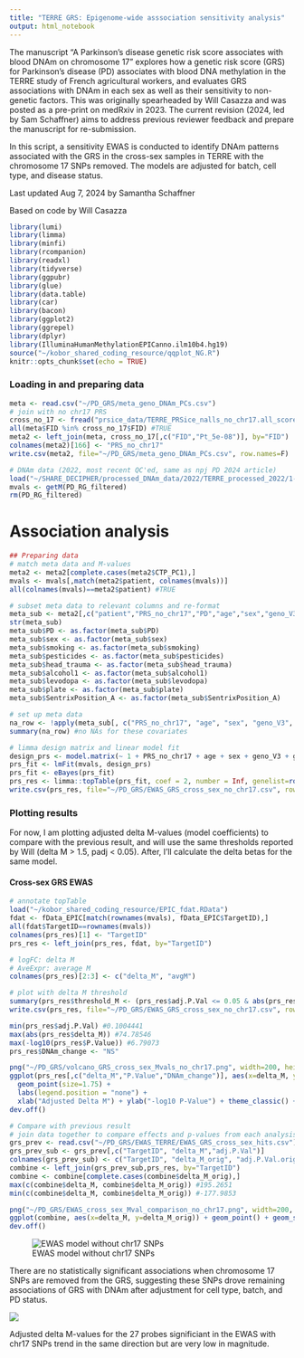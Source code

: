 ```yaml
---
title: "TERRE GRS: Epigenome-wide asssociation sensitivity analysis"
output: html_notebook
---
```


The manuscript "A Parkinson’s disease genetic risk score associates with blood DNAm on chromosome 17" explores how a genetic risk score (GRS) for Parkinson's disease (PD) associates with blood DNA methylation in the TERRE study of French agricultural workers, and evaluates GRS associations with DNAm in each sex as well as their sensitivity to non-genetic factors. This was originally spearheaded by Will Casazza and was posted as a pre-print on medRxiv in 2023. The current revision (2024, led by Sam Schaffner) aims to address previous reviewer feedback and prepare the manuscript for re-submission.


In this script, a sensitivity EWAS is conducted to identify DNAm patterns associated with the GRS in the cross-sex samples in TERRE with the chromosome 17 SNPs removed. The models are adjusted for batch, cell type, and disease status.


Last updated Aug 7, 2024 by Samantha Schaffner


Based on code by Will Casazza

```r
library(lumi)
library(limma)
library(minfi)
library(rcompanion)
library(readxl)
library(tidyverse)
library(ggpubr)
library(glue)
library(data.table)
library(car)
library(bacon)
library(ggplot2)
library(ggrepel)
library(dplyr)
library(IlluminaHumanMethylationEPICanno.ilm10b4.hg19)
source("~/kobor_shared_coding_resource/qqplot_NG.R")
knitr::opts_chunk$set(echo = TRUE)
```


### Loading in and preparing data
```r
meta <- read.csv("~/PD_GRS/meta_geno_DNAm_PCs.csv")
# join with no chr17 PRS
cross_no_17 <- fread("prsice_data/TERRE_PRSice_nalls_no_chr17.all_score")
all(meta$FID %in% cross_no_17$FID) #TRUE
meta2 <- left_join(meta, cross_no_17[,c("FID","Pt_5e-08")], by="FID")
colnames(meta2)[166] <- "PRS_no_chr17"
write.csv(meta2, file="~/PD_GRS/meta_geno_DNAm_PCs.csv", row.names=F)

# DNAm data (2022, most recent QC'ed, same as npj PD 2024 article)
load("~/SHARE_DECIPHER/processed_DNAm_data/2022/TERRE_processed_2022/1-TERRE_RG_filtered.RData")
mvals <- getM(PD_RG_filtered)
rm(PD_RG_filtered)
```

# Association analysis

```r
## Preparing data
# match meta data and M-values
meta2 <- meta2[complete.cases(meta2$CTP_PC1),]
mvals <- mvals[,match(meta2$patient, colnames(mvals))]
all(colnames(mvals)==meta2$patient) #TRUE

# subset meta data to relevant columns and re-format
meta_sub <- meta2[,c("patient","PRS_no_chr17","PD","age","sex","geno_V3","geno_V4","geno_V5","CTP_PC1","CTP_PC2","CTP_PC3","CTP_PC4","CTP_PC5","CTP_PC6","smoking","pesticides","head_trauma","alcohol1","levodopa","agonist","plate","SentrixPosition_A")]
str(meta_sub)
meta_sub$PD <- as.factor(meta_sub$PD)
meta_sub$sex <- as.factor(meta_sub$sex)
meta_sub$smoking <- as.factor(meta_sub$smoking)
meta_sub$pesticides <- as.factor(meta_sub$pesticides)
meta_sub$head_trauma <- as.factor(meta_sub$head_trauma)
meta_sub$alcohol1 <- as.factor(meta_sub$alcohol1)
meta_sub$levodopa <- as.factor(meta_sub$levodopa)
meta_sub$plate <- as.factor(meta_sub$plate)
meta_sub$SentrixPosition_A <- as.factor(meta_sub$SentrixPosition_A)

# set up meta data
na_row <- !apply(meta_sub[, c("PRS_no_chr17", "age", "sex", "geno_V3", "geno_V4", "geno_V5", "CTP_PC1", "CTP_PC2", "CTP_PC3", "CTP_PC4", "CTP_PC5", "CTP_PC6", "plate", "SentrixPosition_A", "PD")], 1, function(x) any(is.na(x)))
summary(na_row) #no NAs for these covariates

# limma design matrix and linear model fit
design_prs <- model.matrix(~ 1 + PRS_no_chr17 + age + sex + geno_V3 + geno_V4 + geno_V5 + CTP_PC1 + CTP_PC2 + CTP_PC3 + CTP_PC4 + CTP_PC5 + CTP_PC6 + plate + SentrixPosition_A + PD, data = meta_sub)
prs_fit <- lmFit(mvals, design_prs)
prs_fit <- eBayes(prs_fit)
prs_res <- limma::topTable(prs_fit, coef = 2, number = Inf, genelist=rownames(mvals))
write.csv(prs_res, file="~/PD_GRS/EWAS_GRS_cross_sex_no_chr17.csv", row.names=F)
```

### Plotting results

For now, I am plotting adjusted delta M-values (model coefficients) to compare with the previous result, and will use the same thresholds reported by Will (delta M > 1.5, padj < 0.05). After, I'll calculate the delta betas for the same model.

#### Cross-sex GRS EWAS
```r
# annotate topTable
load("~/kobor_shared_coding_resource/EPIC_fdat.RData")
fdat <- fData_EPIC[match(rownames(mvals), fData_EPIC$TargetID),]
all(fdat$TargetID==rownames(mvals))
colnames(prs_res)[1] <- "TargetID"
prs_res <- left_join(prs_res, fdat, by="TargetID")

# logFC: delta M
# AveExpr: average M
colnames(prs_res)[2:3] <- c("delta_M", "avgM")

# plot with delta M threshold
summary(prs_res$threshold_M <- (prs_res$adj.P.Val <= 0.05 & abs(prs_res$delta_M)>=1.5)) #none
write.csv(prs_res, file="~/PD_GRS/EWAS_GRS_cross_sex_no_chr17.csv", row.names=F)

min(prs_res$adj.P.Val) #0.1004441
max(abs(prs_res$delta_M)) #74.78546
max(-log10(prs_res$P.Value)) #6.79073
prs_res$DNAm_change <- "NS"

png("~/PD_GRS/volcano_GRS_cross_sex_Mvals_no_chr17.png", width=200, height=250)
ggplot(prs_res[,c("delta_M","P.Value","DNAm_change")], aes(x=delta_M, y=-log10(P.Value), colour=DNAm_change)) +
  geom_point(size=1.75) +
  labs(legend.position = "none") +
  xlab("Adjusted Delta M") + ylab("-log10 P-Value") + theme_classic() + scale_color_manual(values=c("gray70"))  + geom_vline(xintercept=-1.5) + geom_vline(xintercept=1.5) + theme(legend.position="none")+ ylim(c(0,7)) + xlim(c(-100,100))
dev.off()

# Compare with previous result
# join data together to compare effects and p-values from each analysis
grs_prev <- read.csv("~/PD_GRS/EWAS_TERRE/EWAS_GRS_cross_sex_hits.csv")
grs_prev_sub <- grs_prev[,c("TargetID", "delta_M","adj.P.Val")]
colnames(grs_prev_sub) <- c("TargetID", "delta_M_orig", "adj.P.Val.orig")
combine <- left_join(grs_prev_sub,prs_res, by="TargetID")
combine <- combine[complete.cases(combine$delta_M_orig),]
max(c(combine$delta_M, combine$delta_M_orig)) #195.2651
min(c(combine$delta_M, combine$delta_M_orig)) #-177.9853

png("~/PD_GRS/EWAS_cross_sex_Mval_comparison_no_chr17.png", width=200, height=225)
ggplot(combine, aes(x=delta_M, y=delta_M_orig)) + geom_point() + geom_smooth(method="lm", col="grey") + theme_bw() + xlab("Adjusted delta M without chr17") + ylab("Adjusted delta M with chr17") + xlim(c(-200,200)) + ylim(c(-200,200)) + ggtitle("Cross-sex EWAS M-value \ncomparison") + stat_cor(label.y=150)
dev.off()
```
![EWAS model without chr17 SNPs](/home1/NEURO/schaffner/PD_GRS/volcano_GRS_cross_sex_Mvals_no_chr17.png)

There are no statistically significant associations when chromosome 17 SNPs are removed from the GRS, suggesting these SNPs drove remaining associations of GRS with DNAm after adjustment for cell type, batch, and PD status.

![](/home1/NEURO/schaffner/PD_GRS/EWAS_cross_sex_Mval_comparison_no_chr17.png)

Adjusted delta M-values for the 27 probes significiant in the EWAS with chr17 SNPs trend in the same direction but are very low in magnitude.

